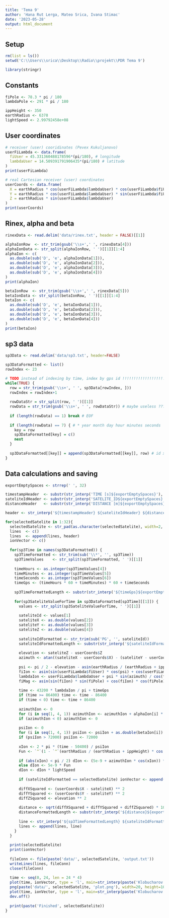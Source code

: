 ---
title: 'Tema 9'
author: 'Hana Rut Lerga, Mateo Srica, Ivana Stimac'
date: '2023-05-28'
output: html_document
---

## Setup
```{r setup}
rm(list = ls())
setwd('C:\\Users\\srica\\Desktop\\Radio\\projekt\\PDR Tema 9')

library(stringr)
```

## Constants
```{r constants}
fiPole <- 78.3 * pi / 180
lambdaPole <- 291 * pi / 180

ippHeight <- 350
earthRadius <- 6378
lightSpeed <- 2.99792458e+08
```

## User coordinates
```{r user coordinates}
# receiver (user) cooridinates (Pevex Kukuljanovo)
userFiLambda <- data.frame(
  fiUser = 45.331360488178596*(pi/180), # longitude
  lambdaUser = 14.509391791906435*(pi/180) # latitude
)
print(userFiLambda)

# real Cartesian receiver (user) coordinates
userCoords <- data.frame(
  X = earthRadius * cos(userFiLambda$lambdaUser) * cos(userFiLambda$fiUser),
  Y = earthRadius * cos(userFiLambda$lambdaUser) * sin(userFiLambda$fiUser),
  Z = earthRadius * sin(userFiLambda$lambdaUser)
)
print(userCoords)
```

## Rinex, alpha and beta
```{r rinex, alpha and beta}
rinexData <- read.delim('data/rinex.txt', header = FALSE)[[1]]

alphaIonRow  <- str_trim(gsub('\\s+',' ', rinexData[4]))
alphaIonData <- str_split(alphaIonRow, ' ')[[1]][1:4]
alphaIon <- c(
  as.double(sub('D', 'e', alphaIonData[1])),
  as.double(sub('D', 'e', alphaIonData[2])),
  as.double(sub('D', 'e', alphaIonData[3])),
  as.double(sub('D', 'e', alphaIonData[4]))
)
print(alphaIon)

betaIonRow  <- str_trim(gsub('\\s+',' ', rinexData[5]))
betaIonData <- str_split(betaIonRow, ' ')[[1]][1:4]
betaIon <- c(
  as.double(sub('D', 'e', betaIonData[1])),
  as.double(sub('D', 'e', betaIonData[2])),
  as.double(sub('D', 'e', betaIonData[3])),
  as.double(sub('D', 'e', betaIonData[4]))
)
print(betaIon)
```

## sp3 data
```{r sp3 data}
sp3Data <- read.delim('data/sp3.txt', header=FALSE)

sp3DataFormatted <- list()
rowIndex <- 23

# TODO instead of indexing by time, index by gps id !!!!!!!!!!!!!!!!!!!!!!!!!!!!
while(TRUE) {
  row = str_trim(gsub('\\s+', ' ', sp3Data[rowIndex, ]))
  rowIndex = rowIndex+1
  
  rowDataStr = str_split(row, ' ')[[1]]
  rowData = str_trim(gsub('\\s+', ' ', rowDataStr)) # maybe useless ????????????
  
  if (length(rowData) == 1) break # EOF
  
  if (length(rowData) == 7) { # * year month day hour minutes seconds
    key = row
    sp3DataFormatted[key] = c()
    next
  }
  
  sp3DataFormatted[[key]] = append(sp3DataFormatted[[key]], row) # id x y z clock deviations
}
```

## Data calculations and saving
```{r data calculations and saving}
exportEmptySpaces <- strrep(' ', 32)

timestampHeader  <- substr(str_interp('TIME [s]${exportEmptySpaces}'), 0, 10)
sateliteIdHeader <- substr(str_interp('SATELITE_ID${exportEmptySpaces}'), 0, 10)
distanceHeader   <- substr(str_interp('DISTANCE [m]${exportEmptySpaces}'), 0, 20)

header <- str_interp('${timestampHeader} ${sateliteIdHeader} ${distanceHeader}')

for(selectedSatelite in 1:32){
  selectedSatelite <- str_pad(as.character(selectedSatelite), width=2, pad='0')
  lines  <- c()
  lines  <- append(lines, header)
  ionVector <- c()
  
  for(sp3Time in names(sp3DataFormatted)) {
    sp3TimeFormatted <- str_trim(sub('\\*', '', sp3Time))
    sp3TimeValues    <- str_split(sp3TimeFormatted, ' ')[[1]]
    
    timeHours <- as.integer(sp3TimeValues[4])
    timeMinutes <- as.integer(sp3TimeValues[5])
    timeSeconds <- as.integer(sp3TimeValues[6])
    timeGps <- (timeHours * 60 + timeMinutes) * 60 + timeSeconds
    
    sp3TimeFormattedLength <- substr(str_interp('${timeGps}${exportEmptySpaces}'), 0, 10)
    
    for(sp3SateliteValueForTime in sp3DataFormatted[sp3Time][[1]]) {
      values <- str_split(sp3SateliteValueForTime, ' ')[[1]]
      
      sateliteId <- values[1]
      sateliteX <- as.double(values[2])
      sateliteY <- as.double(values[3])
      sateliteZ <- as.double(values[4])
      
      sateliteIdFormatted <- str_trim(sub('PG', '', sateliteId))
      sateliteIdFormattedLength <- substr(str_interp('${sateliteIdFormatted}${exportEmptySpaces}'), 0, 10)
      
      elevation <- sateliteZ - userCoords$Z
      azimuth <- atan((sateliteX - userCoords$X) - (sateliteY - userCoords$Y))
      
      psi <- pi / 2 - elevation - asin(earthRadius / (earthRadius + ippHeight) * cos(elevation))
      fiIon <- asin(sin(userFiLambda$fiUser) * cos(psi) + cos(userFiLambda$fiUser) * sin(psi) * cos(azimuth))
      lambdaIon <- userFiLambda$lambdaUser + psi * sin(azimuth) / cos(fiIon)
      fiMag <- asin(sin(fiIon) * sin(fiPole) + cos(fiIon) * cos(fiPole) * cos(lambdaIon - lambdaPole))
      
      time <- 43200 * lambdaIon / pi + timeGps
      if (time >= 86400) time <- time - 86400
      if (time < 0) time <- time + 86400
      
      azimuthIon <- 0
      for (i in seq(1, 4, 1)) azimuthIon <- azimuthIon + alphaIon[i] * `^`(fiMag / pi, i - 1)
      if (azimuthIon < 0) azimuthIon <- 0
      
      psiIon <- 0
      for (i in seq(1, 4, 1)) psiIon <- psiIon + as.double(betaIon[i]) * `^`(fiMag / pi, i - 1)
      if (psiIon > 72000) psiIon <- 72000
      
      xIon <- 2 * pi * (time - 50400) / psiIon
      Fun <- `^`(1 - `^`(earthRadius / (earthRadius + ippHeight) * cos(elevation), 2), -1 / 2)
      
      if (abs(xIon) < pi / 2) dIon <- (5e-9 + azimuthIon * cos(xIon)) * Fun
      else dIon <- 5e-9 * Fun
      dIon <- dIon * lightSpeed
      
      if (sateliteIdFormatted == selectedSatelite) ionVector <- append(ionVector, dIon)
      
      diffXSquared <- (userCoords$X - sateliteX) ** 2
      diffYSquared <- (userCoords$Y - sateliteY) ** 2
      diffZSquared <- elevation ** 2
      
      distance <- sqrt(diffXSquared + diffYSquared + diffZSquared) * 1000 + dIon
      distanceFormattedLength <- substr(str_interp('${distance}${exportEmptySpaces}'), 0, 20)
      
      line <- str_interp('${sp3TimeFormattedLength} ${sateliteIdFormattedLength} ${distanceFormattedLength}')
      lines <- append(lines, line)
    }
  }
  
  print(selectedSatelite)
  print(ionVector)
  
  fileConn <- file(paste('data/', selectedSatelite, 'output.txt'))
  writeLines(lines, fileConn)
  close(fileConn)
  
  time <- seq(0, 24, len = 24 * 4)
  plot(time, ionVector, type = 'l', main=str_interp(paste('Klobucharov model za', selectedSatelite)), xlab='time[h]', ylab='dIon[m]')
  png(paste('data/', selectedSatelite, 'plot.png'), width=20, height=10, units='cm', res=500)
  plot(time, ionVector, type = 'l', main=str_interp(paste('Klobucharov model za', selectedSatelite)), xlab='time[h]', ylab='dIon[m]')
  dev.off()
  
  print(paste('Finished', selectedSatelite))
}
```